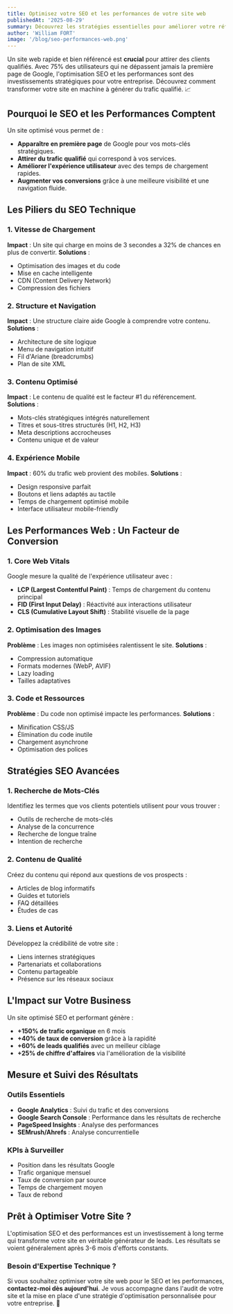 ```yaml
---
title: Optimisez votre SEO et les performances de votre site web
publishedAt: '2025-08-29'
summary: Découvrez les stratégies essentielles pour améliorer votre référencement naturel et les performances de votre site web pour attirer plus de clients.
author: 'William FORT'
image: '/blog/seo-performances-web.png'
---
```


Un site web rapide et bien référencé est **crucial** pour attirer des clients qualifiés. Avec 75% des utilisateurs qui ne dépassent jamais la première page de Google, l'optimisation SEO et les performances sont des investissements stratégiques pour votre entreprise. Découvrez comment transformer votre site en machine à générer du trafic qualifié. 📈

## Pourquoi le SEO et les Performances Comptent

Un site optimisé vous permet de :

- **Apparaître en première page** de Google pour vos mots-clés stratégiques.
- **Attirer du trafic qualifié** qui correspond à vos services.
- **Améliorer l'expérience utilisateur** avec des temps de chargement rapides.
- **Augmenter vos conversions** grâce à une meilleure visibilité et une navigation fluide.

## Les Piliers du SEO Technique

### 1. Vitesse de Chargement

**Impact** : Un site qui charge en moins de 3 secondes a 32% de chances en plus de convertir.
**Solutions** :

- Optimisation des images et du code
- Mise en cache intelligente
- CDN (Content Delivery Network)
- Compression des fichiers

### 2. Structure et Navigation

**Impact** : Une structure claire aide Google à comprendre votre contenu.
**Solutions** :

- Architecture de site logique
- Menu de navigation intuitif
- Fil d'Ariane (breadcrumbs)
- Plan de site XML

### 3. Contenu Optimisé

**Impact** : Le contenu de qualité est le facteur #1 du référencement.
**Solutions** :

- Mots-clés stratégiques intégrés naturellement
- Titres et sous-titres structurés (H1, H2, H3)
- Meta descriptions accrocheuses
- Contenu unique et de valeur

### 4. Expérience Mobile

**Impact** : 60% du trafic web provient des mobiles.
**Solutions** :

- Design responsive parfait
- Boutons et liens adaptés au tactile
- Temps de chargement optimisé mobile
- Interface utilisateur mobile-friendly

## Les Performances Web : Un Facteur de Conversion

### 1. Core Web Vitals

Google mesure la qualité de l'expérience utilisateur avec :

- **LCP (Largest Contentful Paint)** : Temps de chargement du contenu principal
- **FID (First Input Delay)** : Réactivité aux interactions utilisateur
- **CLS (Cumulative Layout Shift)** : Stabilité visuelle de la page

### 2. Optimisation des Images

**Problème** : Les images non optimisées ralentissent le site.
**Solutions** :

- Compression automatique
- Formats modernes (WebP, AVIF)
- Lazy loading
- Tailles adaptatives

### 3. Code et Ressources

**Problème** : Du code non optimisé impacte les performances.
**Solutions** :

- Minification CSS/JS
- Élimination du code inutile
- Chargement asynchrone
- Optimisation des polices

## Stratégies SEO Avancées

### 1. Recherche de Mots-Clés

Identifiez les termes que vos clients potentiels utilisent pour vous trouver :

- Outils de recherche de mots-clés
- Analyse de la concurrence
- Recherche de longue traîne
- Intention de recherche

### 2. Contenu de Qualité

Créez du contenu qui répond aux questions de vos prospects :

- Articles de blog informatifs
- Guides et tutoriels
- FAQ détaillées
- Études de cas

### 3. Liens et Autorité

Développez la crédibilité de votre site :

- Liens internes stratégiques
- Partenariats et collaborations
- Contenu partageable
- Présence sur les réseaux sociaux

## L'Impact sur Votre Business

Un site optimisé SEO et performant génère :

- **+150% de trafic organique** en 6 mois
- **+40% de taux de conversion** grâce à la rapidité
- **+60% de leads qualifiés** avec un meilleur ciblage
- **+25% de chiffre d'affaires** via l'amélioration de la visibilité

## Mesure et Suivi des Résultats

### Outils Essentiels

- **Google Analytics** : Suivi du trafic et des conversions
- **Google Search Console** : Performance dans les résultats de recherche
- **PageSpeed Insights** : Analyse des performances
- **SEMrush/Ahrefs** : Analyse concurrentielle

### KPIs à Surveiller

- Position dans les résultats Google
- Trafic organique mensuel
- Taux de conversion par source
- Temps de chargement moyen
- Taux de rebond

## Prêt à Optimiser Votre Site ?

L'optimisation SEO et des performances est un investissement à long terme qui transforme votre site en véritable générateur de leads. Les résultats se voient généralement après 3-6 mois d'efforts constants.

### Besoin d'Expertise Technique ?

Si vous souhaitez optimiser votre site web pour le SEO et les performances, **contactez-moi dès aujourd'hui**. Je vous accompagne dans l'audit de votre site et la mise en place d'une stratégie d'optimisation personnalisée pour votre entreprise. 🚀

